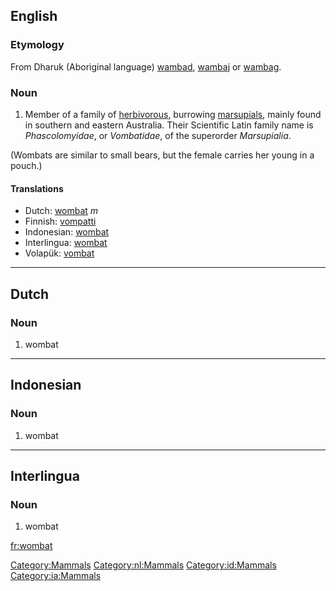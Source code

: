 {{wikipedia}}
==English==
[[Category:Mammals]]

===Etymology===
From Dharuk (Aboriginal language) [[wambad]], [[wambaj]] or [[wambag]].

===Noun===
#Member of a family of [[herbivorous]], burrowing [[marsupial]]s, mainly found in southern and eastern Australia. Their Scientific Latin family name is ''Phascolomyidae'', or ''Vombatidae'', of the superorder ''Marsupialia''. 
(Wombats are similar to small bears, but the female carries her young in a pouch.)
====Translations====
*Dutch: [[wombat#Dutch|wombat]] ''m''
*Finnish: [[vompatti]]
*Indonesian: [[wombat#Indonesian|wombat]]
*Interlingua: [[wombat#Interlingua|wombat]]
*Volapük: [[vombat]]
----
==Dutch==
[[Category:nl:Mammals]]
===Noun===
# wombat
----
==Indonesian==
[[Category:id:Mammals]]
===Noun===
# wombat
----
==Interlingua==
[[Category:ia:Mammals]]
===Noun===
# wombat

[[fr:wombat]]